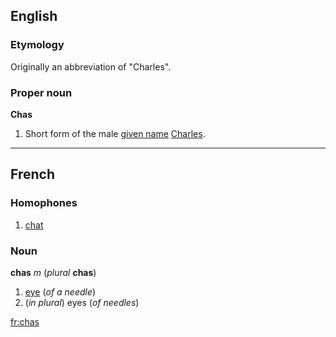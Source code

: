 ==English==
===Etymology===
Originally an abbreviation of "Charles".

===Proper noun===
'''Chas'''

#Short form of the male [[given name]] [[Charles]].

----
==French==
===Homophones===
# [[chat#French|chat]]
===Noun===
'''chas''' ''m'' (''plural'' '''chas''')
#[[eye]] (''of a needle'')
#(''in plural'') eyes (''of needles'')

[[fr:chas]]